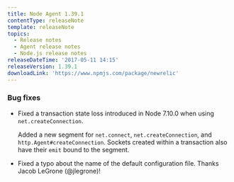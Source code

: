 ```yaml
---
title: Node Agent 1.39.1
contentType: releaseNote
template: releaseNote
topics:
  - Release notes
  - Agent release notes
  - Node.js release notes
releaseDateTime: '2017-05-11 14:15'
releaseVersion: 1.39.1
downloadLink: 'https://www.npmjs.com/package/newrelic'
---
```


### Bug fixes

* Fixed a transaction state loss introduced in Node 7.10.0 when using `net.createConnection`.

  Added a new segment for `net.connect`, `net.createConnection`, and `http.Agent#createConnection`. Sockets created within a transaction also have their `emit` bound to the segment.
* Fixed a typo about the name of the default configuration file. Thanks Jacob LeGrone (@jlegrone)!
